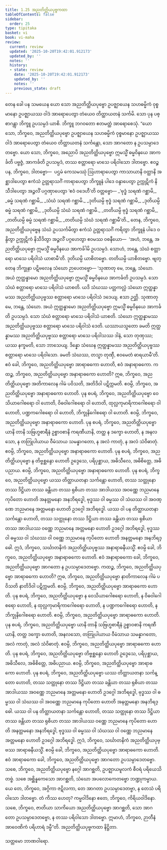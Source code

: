 ```yaml
---
title: 1.25 အညတိတ္ထိယပုဗ္ဗကထာ
tableOfContents: false
sidebar:
  order: 25
type: tipitaka
basket: vi
book: vi-maha
review:
  current: review
  updated: '2025-10-20T19:42:01.912173'
  updated_by: ''
  notes: ''
  history:
  - state: review
    date: '2025-10-20T19:42:01.912173'
    updated_by: ''
    notes: ''
    previous_state: draft
---
```



<DynamicBreadcrumb />


<ReviewStatus review={frontmatter.review} showDetails={true} />

<HypothesisAnnotation frontmatter={frontmatter} />

<Division number="86" book="vi-maha" e="ch" v="3" p="98">

<Paragraph number="401" book="vi-maha">
တေန ခေါ ပန သမယေန ယော သော အညတိတ္ထိယပုဗ္ဗော ဥပဇ္ဈာယေန သဟဓမ္မိကံ ဝုစ္စမာနော ဥပဇ္ဈာယဿ ဝါဒံ အာရောပေတွာ တံယေဝ တိတ္ထာယတနံ သင်္ကမိ. သော ပုန ပစ္စာဂန္တွာ ဘိက္ခူ ဥပသမ္ပဒံ ယာစိ. ဘိက္ခူ ဘဂဝတော ဧတမတ္ထံ အာရောစေသုံ.
</Paragraph>

<Paragraph number="402" book="vi-maha">
“ယော သော, ဘိက္ခဝေ, အညတိတ္ထိယပုဗ္ဗော ဥပဇ္ဈာယေန သဟဓမ္မိကံ ဝုစ္စမာနော ဥပဇ္ဈာယဿ ဝါဒံ အာရောပေတွာ တံယေဝ တိတ္ထာယတနံ သင်္ကန္တော, သော အာဂတော န ဥပသမ္ပာဒေတဗ္ဗော. ယော သော, ဘိက္ခဝေ, အညောပိ အညတိတ္ထိယပုဗ္ဗော ဣမသ္မိံ ဓမ္မဝိနယေ အာကင်္ခတိ ပဗ္ဗဇ္ဇံ, အာကင်္ခတိ ဥပသမ္ပဒံ, တဿ စတ္တာရော မာသေ ပရိဝါသော ဒါတဗ္ဗော. ဧဝဉ္စ ပန, ဘိက္ခဝေ, ဒါတဗ္ဗော—  ပဌမံ ကေသမဿုံ ဩဟာရာပေတွာ ကာသာယာနိ ဝတ္ထာနိ အစ္ဆာဒါပေတွာ ဧကံသံ ဥတ္တရာသင်္ဂံ ကာရာပေတွာ ဘိက္ခူနံ ပါဒေ ဝန္ဒာပေတွာ ဥက္ကုဋိကံ နိသီဒါပေတွာ အဉ္ဇလိံ ပဂ္ဂဏှာပေတွာ ‘ဧဝံ ဝဒေဟီ’တိ ဝတ္တဗ္ဗော—
</Paragraph>

<Paragraph number="403" type="verses" book="vi-maha">
_‘ဗုဒ္ဓံ သရဏံ ဂစ္ဆာမိ,_  
_ဓမ္မံ သရဏံ ဂစ္ဆာမိ,_  
_သံဃံ သရဏံ ဂစ္ဆာမိ._  

</Paragraph>

<Paragraph number="404" type="verses" book="vi-maha">
_ဒုတိယမ္ပိ ဗုဒ္ဓံ သရဏံ ဂစ္ဆာမိ,_  
_ဒုတိယမ္ပိ ဓမ္မံ သရဏံ ဂစ္ဆာမိ,_  
_ဒုတိယမ္ပိ သံဃံ သရဏံ ဂစ္ဆာမိ._  

</Paragraph>

<Paragraph number="405" type="verses" book="vi-maha">
_တတိယမ္ပိ ဗုဒ္ဓံ သရဏံ ဂစ္ဆာမိ,_  
_တတိယမ္ပိ ဓမ္မံ သရဏံ ဂစ္ဆာမိ,_  
_တတိယမ္ပိ သံဃံ သရဏံ ဂစ္ဆာမီ’တိ._  

</Paragraph>

<Paragraph number="406" book="vi-maha">
တေန, ဘိက္ခဝေ, အညတိတ္ထိယပုဗ္ဗေန သံဃံ ဥပသင်္ကမိတွာ ဧကံသံ ဥတ္တရာသင်္ဂံ ကရိတွာ ဘိက္ခူနံ ပါဒေ ဝန္ဒိတွာ ဥက္ကုဋိကံ နိသီဒိတွာ အဉ္ဇလိံ ပဂ္ဂဟေတွာ ဧဝမဿ ဝစနီယော—  ‘အဟံ, ဘန္တေ, အညတိတ္ထိယပုဗ္ဗော ဣမသ္မိံ ဓမ္မဝိနယေ အာကင်္ခါမိ ဥပသမ္ပဒံ. သောဟံ, ဘန္တေ, သံဃံ စတ္တာရော မာသေ ပရိဝါသံ ယာစာမီ’တိ. ဒုတိယမ္ပိ ယာစိတဗ္ဗော. တတိယမ္ပိ ယာစိတဗ္ဗော. ဗျတ္တေန ဘိက္ခုနာ ပဋိဗလေန သံဃော ဉာပေတဗ္ဗော—
</Paragraph>

<Paragraph number="407" book="vi-maha">
‘သုဏာတု မေ, ဘန္တေ, သံဃော. အယံ ဣတ္ထန္နာမော အညတိတ္ထိယပုဗ္ဗော ဣမသ္မိံ ဓမ္မဝိနယေ အာကင်္ခတိ ဥပသမ္ပဒံ. သော သံဃံ စတ္တာရော မာသေ ပရိဝါသံ ယာစတိ. ယဒိ သံဃဿ ပတ္တကလ္လံ သံဃော ဣတ္ထန္နာမဿ အညတိတ္ထိယပုဗ္ဗဿ စတ္တာရော မာသေ ပရိဝါသံ ဒဒေယျ. ဧသာ ဉတ္တိ.
</Paragraph>

<Paragraph number="408" book="vi-maha">
သုဏာတု မေ, ဘန္တေ, သံဃော. အယံ ဣတ္ထန္နာမော အညတိတ္ထိယပုဗ္ဗော ဣမသ္မိံ ဓမ္မဝိနယေ အာကင်္ခတိ ဥပသမ္ပဒံ. သော သံဃံ စတ္တာရော မာသေ ပရိဝါသံ ယာစတိ. သံဃော ဣတ္ထန္နာမဿ အညတိတ္ထိယပုဗ္ဗဿ စတ္တာရော မာသေ ပရိဝါသံ ဒေတိ. ယဿာယသ္မတော ခမတိ ဣတ္ထန္နာမဿ အညတိတ္ထိယပုဗ္ဗဿ စတ္တာရော မာသေ ပရိဝါသဿ ဒါနံ, သော တုဏှဿ; ယဿ နက္ခမတိ, သော ဘာသေယျ.
</Paragraph>

<Paragraph number="409" book="vi-maha">
ဒိန္နော သံဃေန ဣတ္ထန္နာမဿ အညတိတ္ထိယပုဗ္ဗဿ စတ္တာရော မာသေ ပရိဝါသော. ခမတိ သံဃဿ, တသ္မာ တုဏှီ, ဧဝမေတံ ဓာရယာမီ’တိ.
</Paragraph>

</Division>
<Division number="87" book="vi-maha" e="ch" v="3" p="99">

<Paragraph number="410" book="vi-maha">
ဧဝံ ခေါ, ဘိက္ခဝေ, အညတိတ္ထိယပုဗ္ဗော အာရာဓကော ဟောတိ, ဧဝံ အနာရာဓကော. ကထဉ္စ, ဘိက္ခဝေ, အညတိတ္ထိယပုဗ္ဗော အနာရာဓကော ဟောတိ? ဣဓ, ဘိက္ခဝေ, အညတိတ္ထိယပုဗ္ဗော အတိကာလေန ဂါမံ ပဝိသတိ, အတိဒိဝါ ပဋိက္ကမတိ. ဧဝမ္ပိ, ဘိက္ခဝေ, အညတိတ္ထိယပုဗ္ဗော အနာရာဓကော ဟောတိ.
</Paragraph>

<Paragraph number="411" book="vi-maha">
ပုန စပရံ, ဘိက္ခဝေ, အညတိတ္ထိယပုဗ္ဗော ဝေသိယာဂေါစရော ဝါ ဟောတိ, ဝိဓဝါဂေါစရော ဝါ ဟောတိ, ထုလ္လကုမာရိကာဂေါစရော ဝါ ဟောတိ, ပဏ္ဍကဂေါစရော ဝါ ဟောတိ, ဘိက္ခုနိဂေါစရော ဝါ ဟောတိ. ဧဝမ္ပိ, ဘိက္ခဝေ, အညတိတ္ထိယပုဗ္ဗော အနာရာဓကော ဟောတိ.
</Paragraph>

<Paragraph number="412" book="vi-maha">
ပုန စပရံ, ဘိက္ခဝေ, အညတိတ္ထိယပုဗ္ဗော ယာနိ တာနိ သဗြဟ္မစာရီနံ ဥစ္စာဝစာနိ ကရဏီယာနိ, တတ္ထ န ဒက္ခော ဟောတိ, န အနလသော, န တတြုပါယာယ ဝီမံသာယ သမန္နာဂတော, န အလံ ကာတုံ, န အလံ သံဝိဓာတုံ. ဧဝမ္ပိ, ဘိက္ခဝေ, အညတိတ္ထိယပုဗ္ဗော အနာရာဓကော ဟောတိ.
</Paragraph>

<Paragraph number="413" book="vi-maha">
ပုန စပရံ, ဘိက္ခဝေ, အညတိတ္ထိယပုဗ္ဗော န တိဗ္ဗစ္ဆန္ဒော ဟောတိ ဥဒ္ဒေသေ, ပရိပုစ္ဆာယ, အဓိသီလေ, အဓိစိတ္တေ, အဓိပညာယ. ဧဝမ္ပိ, ဘိက္ခဝေ, အညတိတ္ထိယပုဗ္ဗော အနာရာဓကော ဟောတိ.
</Paragraph>

<Paragraph number="414" book="vi-maha">
ပုန စပရံ, ဘိက္ခဝေ, အညတိတ္ထိယပုဗ္ဗော ယဿ တိတ္ထာယတနာ သင်္ကန္တော ဟောတိ, တဿ သတ္ထုနော တဿ ဒိဋ္ဌိယာ တဿ ခန္တိယာ တဿ ရုစိယာ တဿ အာဒါယဿ အဝဏ္ဏေ ဘညမာနေ ကုပိတော ဟောတိ အနတ္တမနော အနဘိရဒ္ဓေါ, ဗုဒ္ဓဿ ဝါ ဓမ္မဿ ဝါ သံဃဿ ဝါ အဝဏ္ဏေ ဘညမာနေ အတ္တမနော ဟောတိ ဥဒဂ္ဂေါ အဘိရဒ္ဓေါ. ယဿ ဝါ ပန တိတ္ထာယတနာ သင်္ကန္တော ဟောတိ, တဿ သတ္ထုနော တဿ ဒိဋ္ဌိယာ တဿ ခန္တိယာ တဿ ရုစိယာ တဿ အာဒါယဿ ဝဏ္ဏေ ဘညမာနေ အတ္တမနော ဟောတိ ဥဒဂ္ဂေါ အဘိရဒ္ဓေါ, ဗုဒ္ဓဿ ဝါ ဓမ္မဿ ဝါ သံဃဿ ဝါ ဝဏ္ဏေ ဘညမာနေ ကုပိတော ဟောတိ အနတ္တမနော အနဘိရဒ္ဓေါ. ဣဒံ, ဘိက္ခဝေ, သင်္ဃာတနိကံ အညတိတ္ထိယပုဗ္ဗဿ အနာရာဓနီယသ္မိံ. ဧဝမ္ပိ ခေါ, ဘိက္ခဝေ, အညတိတ္ထိယပုဗ္ဗော အနာရာဓကော ဟောတိ. ဧဝံ အနာရာဓကော ခေါ, ဘိက္ခဝေ, အညတိတ္ထိယပုဗ္ဗော အာဂတော န ဥပသမ္ပာဒေတဗ္ဗော.
</Paragraph>

<Paragraph number="415" book="vi-maha">
ကထဉ္စ, ဘိက္ခဝေ, အညတိတ္ထိယပုဗ္ဗော အာရာဓကော ဟောတိ? ဣဓ, ဘိက္ခဝေ, အညတိတ္ထိယပုဗ္ဗော နာတိကာလေန ဂါမံ ပဝိသတိ နာတိဒိဝါ ပဋိက္ကမတိ. ဧဝမ္ပိ, ဘိက္ခဝေ, အညတိတ္ထိယပုဗ္ဗော အာရာဓကော ဟောတိ.
</Paragraph>

<Paragraph number="416" book="vi-maha">
ပုန စပရံ, ဘိက္ခဝေ, အညတိတ္ထိယပုဗ္ဗော န ဝေသိယာဂေါစရော ဟောတိ, န ဝိဓဝါဂေါစရော ဟောတိ, န ထုလ္လကုမာရိကာဂေါစရော ဟောတိ, န ပဏ္ဍကဂေါစရော ဟောတိ, န ဘိက္ခုနိဂေါစရော ဟောတိ. ဧဝမ္ပိ, ဘိက္ခဝေ, အညတိတ္ထိယပုဗ္ဗော အာရာဓကော ဟောတိ.
</Paragraph>

<Paragraph number="417" book="vi-maha">
ပုန စပရံ, ဘိက္ခဝေ, အညတိတ္ထိယပုဗ္ဗော ယာနိ တာနိ သဗြဟ္မစာရီနံ ဥစ္စာဝစာနိ ကရဏီယာနိ, တတ္ထ ဒက္ခော ဟောတိ, အနလသော, တတြုပါယာယ ဝီမံသာယ သမန္နာဂတော, အလံ ကာတုံ, အလံ သံဝိဓာတုံ. ဧဝမ္ပိ, ဘိက္ခဝေ, အညတိတ္ထိယပုဗ္ဗော အာရာဓကော ဟောတိ.
</Paragraph>

<Paragraph number="418" book="vi-maha">
ပုန စပရံ, ဘိက္ခဝေ, အညတိတ္ထိယပုဗ္ဗော တိဗ္ဗစ္ဆန္ဒော ဟောတိ ဥဒ္ဒေသေ, ပရိပုစ္ဆာယ, အဓိသီလေ, အဓိစိတ္တေ, အဓိပညာယ. ဧဝမ္ပိ, ဘိက္ခဝေ, အညတိတ္ထိယပုဗ္ဗော အာရာဓကော ဟောတိ.
</Paragraph>

<Paragraph number="419" book="vi-maha">
ပုန စပရံ, ဘိက္ခဝေ, အညတိတ္ထိယပုဗ္ဗော ယဿ တိတ္ထာယတနာ သင်္ကန္တော ဟောတိ, တဿ သတ္ထုနော တဿ ဒိဋ္ဌိယာ တဿ ခန္တိယာ တဿ ရုစိယာ တဿ အာဒါယဿ အဝဏ္ဏေ ဘညမာနေ အတ္တမနော ဟောတိ ဥဒဂ္ဂေါ အဘိရဒ္ဓေါ, ဗုဒ္ဓဿ ဝါ ဓမ္မဿ ဝါ သံဃဿ ဝါ အဝဏ္ဏေ ဘညမာနေ ကုပိတော ဟောတိ အနတ္တမနော အနဘိရဒ္ဓေါ. ယဿ ဝါ ပန တိတ္ထာယတနာ သင်္ကန္တော ဟောတိ, တဿ သတ္ထုနော တဿ ဒိဋ္ဌိယာ တဿ ခန္တိယာ တဿ ရုစိယာ တဿ အာဒါယဿ ဝဏ္ဏေ ဘညမာနေ ကုပိတော ဟောတိ အနတ္တမနော အနဘိရဒ္ဓေါ, ဗုဒ္ဓဿ ဝါ ဓမ္မဿ ဝါ သံဃဿ ဝါ ဝဏ္ဏေ ဘညမာနေ အတ္တမနော ဟောတိ ဥဒဂ္ဂေါ အဘိရဒ္ဓေါ. ဣဒံ, ဘိက္ခဝေ, သင်္ဃာတနိကံ အညတိတ္ထိယပုဗ္ဗဿ အာရာဓနီယသ္မိံ. ဧဝမ္ပိ ခေါ, ဘိက္ခဝေ, အညတိတ္ထိယပုဗ္ဗော အာရာဓကော ဟောတိ. ဧဝံ အာရာဓကော ခေါ, ဘိက္ခဝေ, အညတိတ္ထိယပုဗ္ဗော အာဂတော ဥပသမ္ပာဒေတဗ္ဗော.
</Paragraph>

<Paragraph number="420" book="vi-maha">
သစေ, ဘိက္ခဝေ, အညတိတ္ထိယပုဗ္ဗော နဂ္ဂေါ အာဂစ္ဆတိ, ဥပဇ္ဈာယမူလကံ စီဝရံ ပရိယေသိတဗ္ဗံ. သစေ အစ္ဆိန္နကေသော အာဂစ္ဆတိ, သံဃော အပလောကေတဗ္ဗော ဘဏ္ဍုကမ္မာယ. ယေ တေ, ဘိက္ခဝေ, အဂ္ဂိကာ ဇဋိလကာ, တေ အာဂတာ ဥပသမ္ပာဒေတဗ္ဗာ, န တေသံ ပရိဝါသော ဒါတဗ္ဗော. တံ ကိဿ ဟေတု? ကမ္မဝါဒိနော ဧတေ, ဘိက္ခဝေ, ကိရိယဝါဒိနော. သစေ, ဘိက္ခဝေ, ဇာတိယာ သာကိယော အညတိတ္ထိယပုဗ္ဗော အာဂစ္ဆတိ, သော အာဂတော ဥပသမ္ပာဒေတဗ္ဗော, န တဿ ပရိဝါသော ဒါတဗ္ဗော. ဣမာဟံ, ဘိက္ခဝေ, ဉာတီနံ အာဝေဏိကံ ပရိဟာရံ ဒမ္မီ”တိ.

</Paragraph>
</Division>

<Paragraph number="421" type="center" book="vi-maha">
အညတိတ္ထိယပုဗ္ဗကထာ နိဋ္ဌိတာ.

  
သတ္တမော ဘာဏဝါရော.
</Paragraph>